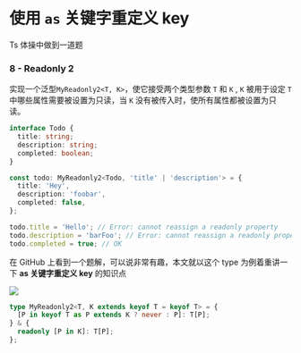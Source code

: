 
# 使用 `as` 关键字重定义 key

Ts 体操中做到一道题

### 8 - Readonly 2

实现一个泛型`MyReadonly2<T, K>`，使它接受两个类型参数 `T` 和 `K` , `K` 被用于设定 `T` 中哪些属性需要被设置为只读，当 `K` 没有被传入时，使所有属性都被设置为只读。

```ts
interface Todo {
  title: string;
  description: string;
  completed: boolean;
}

const todo: MyReadonly2<Todo, 'title' | 'description'> = {
  title: 'Hey',
  description: 'foobar',
  completed: false,
};

todo.title = 'Hello'; // Error: cannot reassign a readonly property
todo.description = 'barFoo'; // Error: cannot reassign a readonly property
todo.completed = true; // OK
```

在 GitHub 上看到一个题解，可以说非常有趣，本文就以这个 type 为例着重讲一下 **as 关键字重定义 key** 的知识点

<Image width={480} src={Issue_8} />

```ts
type MyReadonly2<T, K extends keyof T = keyof T> = {
  [P in keyof T as P extends K ? never : P]: T[P];
} & {
  readonly [P in K]: T[P];
};
```

